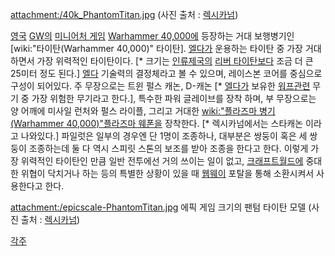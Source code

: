 {{{+1 '''Phantom Titan'''}}}

attachment:/40k_PhantomTitan.jpg
(사진 출처 : [http://wh40k.lexicanum.com/wiki/Phantom_Titan 렉시카넘])

[[영국]] [[GW]]의 [[미니어처 게임]] [[Warhammer 40,000]]에 등장하는 거대 보행병기인 [wiki:"타이탄(Warhammer 40,000)" 타이탄]. [[엘다]]가 운용하는 타이탄 중 가장 거대하면서 가장 위력적인 타이탄이다. [* 크기는 [[인류제국]]의 [[리버 타이탄]]보다 조금 더 큰 25미터 정도 된다.]
[[엘다]] 기술력의 결정체라고 볼 수 있으며, 레이스본 코어를 중심으로 구성이 되어있다. 주 무장으로는 트윈 펄스 캐논, D-캐논 [* [[엘다]]가 보유한 [[워프]]관련 무기 중 가장 위험한 무기라고 한다.], 특수한 파워 글레이브를 장착 하며, 부 무장으로는 양 어깨에 미사일 런처와 펄스 라이플, 그리고 거대한 [[wiki:"플라즈마 병기(Warhammer 40,000)"플라즈마 웨폰]]을 장착한다. [* 렉시카넘에서는 스타캐논 이라고 나와있다.]
파일럿은 일부의 경우엔 단 1명이 조종하나, 대부분은 쌍둥이 혹은 세 쌍둥이 조종하는데 둘 다 역시 스피릿 스톤의 보조를 받아 조종을 한다고 한다.
이렇게 가장 위력적인 타이탄인 만큼 일반 전투에선 거의 쓰이는 일이 없고, [[크래프트월드]]에 중대한 위협이 닥치거나 하는 등의 특별한 상황이 있을 때 [[웹웨이]] 포탈을 통해 소환시켜서 사용한다고 한다.

attachment:/epicscale-PhantomTitan.jpg 
에픽 게임 크기의 팬텀 타이탄 모델
(사진 출처 : [http://wh40k.lexicanum.com/wiki/Phantom_Titan 렉시카넘])

[[각주]]
